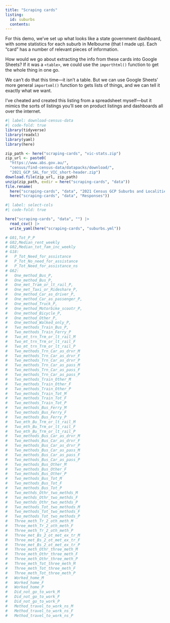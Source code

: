 ```yaml
---
title: "Scraping cards"
listing:
  id: suburbs
  contents: 
---
```


For this demo, we've set up what looks like a state government dashboard, with some statistics for each suburb in Melbourne (that I made up). Each "card" has a number of relevant pieces of information.

How would we go about extracting the info from these cards into Google Sheets? If it was a `<table>`, we could use the `importhtml()` function to get the whole thing in one go.

We can't do that this time—it isn't a table. But we can use Google Sheets' more general `importxml()` function to gets lists of things, and we can tell it exactly what we want.

:::{.callout-note}
I've cheated and created this listing from a spreadsheet myself—but it mimics the sorts of listings you'll see on product listings and dashboards all over the internet.

```r
#| label: download-census-data
#| code-fold: true
library(tidyverse)
library(readxl)
library(yaml)
library(here)

zip_path <- here("scraping-cards", "vic-stats.zip")
zip_url <- paste0(
  "https://www.abs.gov.au/",
  "census/find-census-data/datapacks/download/",
  "2021_GCP_SAL_for_VIC_short-header.zip")
download.file(zip_url, zip_path)
unzip(zip_path, exdir = here("scraping-cards", "data"))
file.rename(
  here("scraping-cards", "data", "2021 Census GCP Suburbs and Localities for VIC"),
  here("scraping-cards", "data", "Responses"))
```

```r
#| label: select-cols
#| code-fold: true

here("scraping-cards", "data", "") |>
  read_csv() |>
  write_yaml(here("scraping-cards", "suburbs.yml"))

# G01,Tot_P_P
# G02,Median_rent_weekly
# G02,Median_tot_fam_inc_weekly
# G18:
#   P_Tot_Need_for_assistance
#   P_Tot_No_need_for_assistance
#   P_Tot_Need_for_assistance_ns
# G62:
#   One_method_Bus_P,
#   One_method_Bus_P,
#   One_met_Tram_or_lt_rail_P,
#   One_met_Taxi_or_Rideshare_P,
#   One_method_Car_as_driver_P,
#   One_method_Car_as_passenger_P,
#   One_method_Truck_P,
#   One_method_Motorbike_scootr_P,
#   One_method_Bicycle_P,
#   One_method_Other_P,
#   One_method_Walked_only_P,
#   Two_methods_Train_Bus_P,
#   Two_methods_Train_Ferry_P
#   Two_mt_trn_Trm_or_lt_rail_M
#   Two_mt_trn_Trm_or_lt_rail_F
#   Two_mt_trn_Trm_or_lt_rail_P
#   Two_methods_Trn_Car_as_drvr_M
#   Two_methods_Trn_Car_as_drvr_F
#   Two_methods_Trn_Car_as_drvr_P
#   Two_methods_Trn_Car_as_pass_M
#   Two_methods_Trn_Car_as_pass_F
#   Two_methods_Trn_Car_as_pass_P
#   Two_methods_Train_Other_M
#   Two_methods_Train_Other_F
#   Two_methods_Train_Other_P
#   Two_methods_Train_Tot_M
#   Two_methods_Train_Tot_F
#   Two_methods_Train_Tot_P
#   Two_methods_Bus_Ferry_M
#   Two_methods_Bus_Ferry_F
#   Two_methods_Bus_Ferry_P
#   Two_mth_Bu_Trm_or_lt_rail_M
#   Two_mth_Bu_Trm_or_lt_rail_F
#   Two_mth_Bu_Trm_or_lt_rail_P
#   Two_methods_Bus_Car_as_drvr_M
#   Two_methods_Bus_Car_as_drvr_F
#   Two_methods_Bus_Car_as_drvr_P
#   Two_methods_Bus_Car_as_pass_M
#   Two_methods_Bus_Car_as_pass_F
#   Two_methods_Bus_Car_as_pass_P
#   Two_methods_Bus_Other_M
#   Two_methods_Bus_Other_F
#   Two_methods_Bus_Other_P
#   Two_methods_Bus_Tot_M
#   Two_methods_Bus_Tot_F
#   Two_methods_Bus_Tot_P
#   Two_methds_Othr_two_methds_M
#   Two_methds_Othr_two_methds_F
#   Two_methds_Othr_two_methds_P
#   Two_methods_Tot_two_methods_M
#   Two_methods_Tot_two_methods_F
#   Two_methods_Tot_two_methods_P
#   Three_meth_Tr_2_oth_meth_M
#   Three_meth_Tr_2_oth_meth_F
#   Three_meth_Tr_2_oth_meth_P
#   Three_met_Bs_2_ot_met_ex_tr_M
#   Three_met_Bs_2_ot_met_ex_tr_F
#   Three_met_Bs_2_ot_met_ex_tr_P
#   Three_meth_Othr_three_meth_M
#   Three_meth_Othr_three_meth_F
#   Three_meth_Othr_three_meth_P
#   Three_meth_Tot_three_meth_M
#   Three_meth_Tot_three_meth_F
#   Three_meth_Tot_three_meth_P
#   Worked_home_M
#   Worked_home_F
#   Worked_home_P
#   Did_not_go_to_work_M
#   Did_not_go_to_work_F
#   Did_not_go_to_work_P
#   Method_travel_to_work_ns_M
#   Method_travel_to_work_ns_F
#   Method_travel_to_work_ns_P
```
:::

:::{#suburbs}
:::
